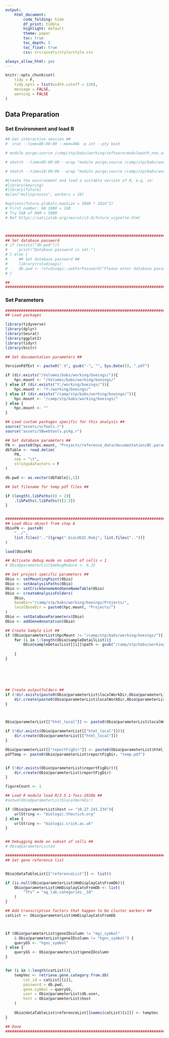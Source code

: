 ---
output: 
    html_document:
        code_folding: hide
        df_print: tibble
        highlight: default
        theme: paper
        toc: true
        toc_depth: 5
        toc_float: true
        css: src/assets/style/style.css

always_allow_html: yes
---
    
    
```{r setup, include=FALSE}
knitr::opts_chunk$set(
    tidy = F,
    tidy.opts = list(width.cutoff = 120),
    message = FALSE,
    warning = FALSE
)
```



## Data Preparation
### Set Environment and load R
```{bash init, eval=F, echo=F}
## Get interactive session ##
#  srun --time=08:00:00 --mem=40G -p int --pty bash

# module purge;source /camp/stp/babs/working/software/modulepath_new_software_tree_2018-08-13;module load pandoc/2.2.3.2-foss-2016b;ml R/3.6.0-foss-2016b-BABS;R;

# sbatch --time=08:00:00 --wrap "module purge;source /camp/stp/babs/working/software/modulepath_new_software_tree_2018-08-13;module load pandoc/2.2.3.2-foss-2016b;ml R/3.6.0-foss-2016b-BABS;Rscript runB.r" --job-name="rB" --mem=100G -o rB.slurm >> commands.txt

# sbatch --time=18:00:00 --wrap "module purge;source /camp/stp/babs/working/software/modulepath_new_software_tree_2018-08-13;module load pandoc/2.2.3.2-foss-2016b;ml R/3.6.0-foss-2016b-BABS;Rscript runB.r" --job-name="rB" -p hmem --mem=300G -o rB.slurm >> commands.txt

```

```{r dbpwd, eval=T, echo=F}
#Create the environment and load a suitable version of R, e.g. so:
#library(keyring)
#library(future)
#plan("multiprocess", workers = 10)

#options(future.globals.maxSize = 5000 * 1024^2)
# First number: GB 1000 = 1GB
# Try 5GB of RAM = 5000
# Ref https://satijalab.org/seurat/v3.0/future_vignette.html



###############################################################################
## Set database password                                                     ##
# if (exists("db.pwd")){
#     print("Database password is set.")
# } else {
#     ## Set database password ##
#     library(rstudioapi)
#     db.pwd <- rstudioapi::askForPassword("Please enter database password")
# }

##                                                                           ##
###############################################################################
```

### Set Parameters
```{r set_directories, eval=T}
###############################################################################
## Load packages                                                             ##

library(tidyverse)
library(dplyr)
library(Seurat)
library(ggplot2)
library(tidyr)
library(knitr)

## Set documentation parameters ##

VersionPdfExt <- paste0(".V", gsub("-", "", Sys.Date()), ".pdf")

if (dir.exists("/Volumes/babs/working/boeings/")){
    hpc.mount <- "/Volumes/babs/working/boeings/"
} else if (dir.exists("Y:/working/boeings/")){
    hpc.mount <- "Y:/working/boeings/"
} else if (dir.exists("/camp/stp/babs/working/boeings/")){
    hpc.mount <- "/camp/stp/babs/working/boeings/"
} else {
    hpc.mount <- ""
}

## Load custom packages specific for this analysis ##
source("assets/scTools.r")
source("assets/SBwebtools.pckg.r")

## Set database parameters ##
FN <- paste0(hpc.mount, "Projects/reference_data/documentation/BC.parameters.txt")
dbTable <- read.delim(
    FN, 
    sep = "\t",
    stringsAsFactors = F
)

db.pwd <- as.vector(dbTable[1,1])

## Set filename for temp pdf files ##

if (length(.libPaths()) > 2){
    .libPaths(.libPaths()[2:3])
}


###############################################################################
## Load Obio object from step A                                              ##
ObioFN <- paste0(
    "../", 
    list.files("..")[grep(".bioLOGIC.Robj", list.files(".."))]
)

load(ObioFN)

## Activate debug mode on subset of cells < 1
# Obio@parameterList$debugReduce <- 0.25

## Set project specific parameters ##
Obio <- setMountingPoint(Obio)
Obio <- setAnalysisPaths(Obio)
Obio <- setCrickGenomeAndGeneNameTable(Obio)
Obio <- createAnalysisFolders(
    Obio,
    baseDir="/camp/stp/babs/working/boeings/Projects/",
    localBaseDir = paste0(hpc.mount, "Projects/")
)
Obio <- setDataBaseParameters(Obio)
Obio <- addGeneAnnotation(Obio)

## Create Sample List ##
if (Obio@parameterList$hpcMount != "/camp/stp/babs/working/boeings/"){
    for (i in 1:length(Obio@sampleDetailList)){
        Obio@sampleDetailList[[i]]$path <- gsub("/camp/stp/babs/working/boeings/",Obio@parameterList$hpcMount, Obio@sampleDetailList[[i]]$path)
        
    }
}






## Create outputfolders ##
if (!dir.exists(paste0(Obio@parameterList$localWorkDir,Obio@parameterList$project_id))){
    dir.create(paste0(Obio@parameterList$localWorkDir,Obio@parameterList$project_id))
}



Obio@parameterList[["html_local"]] <- paste0(Obio@parameterList$localWorkDir, "html_local/")

if (!dir.exists(Obio@parameterList[["html_local"]])){
    dir.create(Obio@parameterList[["html_local"]])
}

Obio@parameterList[["reportFigDir"]] <- paste0(Obio@parameterList$html_local, "report_figures/")
pdfTemp <- paste0(Obio@parameterList$reportFigDir, "temp.pdf")


if (!dir.exists(Obio@parameterList$reportFigDir)){
    dir.create(Obio@parameterList$reportFigDir)
}

figureCount <- 1

## Load R module load R/3.5.1-foss-2018b ##
#setwd(Obio@parameterList$localWorkDir)

if (Obio@parameterList$host == "10.27.241.234"){
    urlString <- "biologic.thecrick.org"
} else {
    urlString <- "biologic.crick.ac.uk"
}


## Debugging mode on subset of cells ##
# Obio@parameterList$d


```

```{r CreateReferenceGeneList, echo=T, eval=TRUE, warning=FALSE, results=FALSE}
###############################################################################
## Set gene reference list                                                   ##


Obio@dataTableList[["referenceList"]] <- list()

if (is.null(Obio@parameterList$HmDisplayCatsFromDb)){
    Obio@parameterList$HmDisplayCatsFromDb <- list(
        "TFs" = "ag_lab_categories__10"
    )
}

## Add transcription factors that happen to be cluster markers ##
catList <- Obio@parameterList$HmDisplayCatsFromDb



if (Obio@parameterList$geneIDcolumn != "mgi_symbol" 
    & Obio@parameterList$geneIDcolumn != "hgnc_symbol") {
    queryGS <- "hgnc_symbol" 
} else {
    queryGS <- Obio@parameterList$geneIDcolumn
}


for (i in 1:length(catList)){
    tempVec <- retrieve.gene.category.from.db(
        cat_id = catList[[i]],
        password = db.pwd,
        gene.symbol = queryGS,
        user = Obio@parameterList$db.user,
        host = Obio@parameterList$host
    )
    
    Obio@dataTableList$referenceList[[names(catList)[i]]] <- tempVec
}

## Done                                                                      ##
###############################################################################
```

<!--
###########
## Create CONDA environment

#https://towardsdatascience.com/a-guide-to-conda-environments-bc6180fc533

#https://docs.anaconda.com/ae-notebooks/admin-guide/install/config/set-up-default-project-env/

## Conda environment vim ~/.condarc
# conda -V
# Create conda environment

conda create -n CiteSeq_0621 python=3

# Activate environment
source activate CiteSeq_0621

# Show version
CITE-seq-Count --version

## install citeseq count 
pip install CITE-seq-Count==1.4.3


# Deactivate
source deactivate


## Run cite seq count
CITE-seq-Count -R1 /camp/stp/babs/working/boeings/Projects/tolarp/ana.martinez.riano/423_scRNAseq_CITE_Cxcl13_SC20209/CITEseq_FASTQ_files/MAR1603A2_R1.fastq.gz -R2 /camp/stp/babs/working/boeings/Projects/tolarp/ana.martinez.riano/423_scRNAseq_CITE_Cxcl13_SC20209/CITEseq_FASTQ_files/MAR1603A2_R2.fastq.gz -t /camp/stp/babs/working/boeings/Projects/tolarp/ana.martinez.riano/423_scRNAseq_CITE_Cxcl13_SC20209/basedata/CITE.tags.csv -cbf 1 -cbl 16 -umif 17 -umil 26 -cells 1000 -trim 10 -wl /camp/stp/babs/working/boeings/Projects/tolarp/ana.martinez.riano/423_scRNAseq_CITE_Cxcl13_SC20209/CITEseq_FASTQ_files/whitelist.csv -o /camp/stp/babs/working/boeings/Projects/tolarp/ana.martinez.riano/423_scRNAseq_CITE_Cxcl13_SC20209/CITEseq_FASTQ_files

## Concatenate FASTQ files

## Folders for this project
(CiteSeq_0621) [boeings@babs001 workdir]$ ls /camp/stp/babs/inputs/sequencing/data/tolarp/ana.martinez-riano/SC20209/primary_data/210
210121_K00102_0551_AHKN53BBXY/ 
    210127_K00102_0554_BHKMLGBBXY/ 
    210309_K00102_0563_BHL5NGBBXY/ 
    
    ## Survey folders
    ls /camp/stp/babs/inputs/sequencing/data/tolarp/ana.martinez-riano/SC20209/primary_data/210121_K00102_0551_AHKN53BBXY/fastq
A2 only

ls /camp/stp/babs/inputs/sequencing/data/tolarp/ana.martinez-riano/SC20209/primary_data/210127_K00102_0554_BHKMLGBBXY/fastq
A2 only

ls /camp/stp/babs/inputs/sequencing/data/tolarp/ana.martinez-riano/SC20209/primary_data/210309_K00102_0563_BHL5NGBBXY/fastq
A4 A6 only



Cite-Seq samples
MAR1603A1	CXCL13-ICPE_24h-GEX
MAR1603A2	CXCL13-ICPE_24h-CITE
MAR1603A3	71_24h_Biotin-GEX
MAR1603A4	71_24h_Biotin-CITE
MAR1603A5	71_7d_Biotin-GEX
MAR1603A6	71_7d_Biotin-CITE

# R1
# example
/camp/stp/babs/inputs/sequencing/fastq/210121_K00102_0551_AHKN53BBXY/fastq/MAR1603A2_S35_L007_R1_001.fastq.gz

## Sample A2 
#R1
cat /camp/stp/babs/inputs/sequencing/data/tolarp/ana.martinez-riano/SC20209/primary_data/210121_K00102_0551_AHKN53BBXY/fastq/MAR1603A2_*_R1_*.fastq.gz /camp/stp/babs/inputs/sequencing/data/tolarp/ana.martinez-riano/SC20209/primary_data/210127_K00102_0554_BHKMLGBBXY/fastq/MAR1603A2*_R1_*.fastq.gz  > /camp/stp/babs/working/boeings/Projects/tolarp/ana.martinez.riano/423B_scRNAseq_CITE_Cxcl13_SC20209/CITEseq_FASTQ_files/MAR1603A2_R1.fastq.gz
#R2
cat /camp/stp/babs/inputs/sequencing/data/tolarp/ana.martinez-riano/SC20209/primary_data/210121_K00102_0551_AHKN53BBXY/fastq/MAR1603A2_*_R2_*.fastq.gz /camp/stp/babs/inputs/sequencing/data/tolarp/ana.martinez-riano/SC20209/primary_data/210127_K00102_0554_BHKMLGBBXY/fastq/MAR1603A2*_R2_*.fastq.gz  > /camp/stp/babs/working/boeings/Projects/tolarp/ana.martinez.riano/423B_scRNAseq_CITE_Cxcl13_SC20209/CITEseq_FASTQ_files/MAR1603A2_R2.fastq.gz

## Sample A4
#R1
cat /camp/stp/babs/inputs/sequencing/data/tolarp/ana.martinez-riano/SC20209/primary_data/210309_K00102_0563_BHL5NGBBXY/fastq/MAR1603A4*_R1_*.fastq.gz > /camp/stp/babs/working/boeings/Projects/tolarp/ana.martinez.riano/423B_scRNAseq_CITE_Cxcl13_SC20209/CITEseq_FASTQ_files/MAR1603A4_R1.fastq.gz
#R2
cat /camp/stp/babs/inputs/sequencing/data/tolarp/ana.martinez-riano/SC20209/primary_data/210309_K00102_0563_BHL5NGBBXY/fastq/MAR1603A4*_R2_*.fastq.gz > /camp/stp/babs/working/boeings/Projects/tolarp/ana.martinez.riano/423B_scRNAseq_CITE_Cxcl13_SC20209/CITEseq_FASTQ_files/MAR1603A4_R2.fastq.gz

## Sample A6
#R1
cat /camp/stp/babs/inputs/sequencing/data/tolarp/ana.martinez-riano/SC20209/primary_data/210309_K00102_0563_BHL5NGBBXY/fastq/MAR1603A6*_R1_*.fastq.gz > /camp/stp/babs/working/boeings/Projects/tolarp/ana.martinez.riano/423B_scRNAseq_CITE_Cxcl13_SC20209/CITEseq_FASTQ_files/MAR1603A6_R1.fastq.gz
#R2
cat /camp/stp/babs/inputs/sequencing/data/tolarp/ana.martinez-riano/SC20209/primary_data/210309_K00102_0563_BHL5NGBBXY/fastq/MAR1603A6*_R2_*.fastq.gz > /camp/stp/babs/working/boeings/Projects/tolarp/ana.martinez.riano/423B_scRNAseq_CITE_Cxcl13_SC20209/CITEseq_FASTQ_files/MAR1603A6_R2.fastq.gz

#######################
## Checks ##
TTCGATGCTGGAGCA, adt_Cd16_Cd32
GTCCGACTAATAGCT, adt_PE

zcat /camp/stp/babs/working/boeings/Projects/tolarp/ana.martinez.riano/423B_scRNAseq_CITE_Cxcl13_SC20209/CITEseq_FASTQ_files/MAR1603A6_R2.fastq.gz | head | grep TTCGATGCTGGAGCA

zcat /camp/stp/babs/working/boeings/Projects/tolarp/ana.martinez.riano/423B_scRNAseq_CITE_Cxcl13_SC20209/CITEseq_FASTQ_files/MAR1603A6_R2.fastq.gz | head | grep GTCCGACTAATAGCT

##
##########################3


##########################
## Create whitelist 
## Create whitelist ##

dfMeta <- OsC@meta.data

dfMeta[["wl_cellID"]]<- sapply(dfMeta$cellID, function(x) unlist(strsplit(x, "_"))[1])
dfMeta[["sample_prefix"]]<- sapply(dfMeta$cellID, function(x) unlist(strsplit(x, "_"))[2])

dfSample <- unique(dfMeta[,c("sampleName", "sample_prefix")])
dfSample [["projectIDs"]] <- c("MAR1603A2", "MAR1603A4", "MAR1603A6")

sampleIDs <- unique(dfMeta$sampleID)
#"CXCL13ICPE24h" "Biotin24h"     "Biotin7d"   
projectIDs <- c("MAR1603A2", "MAR1603A4", "MAR1603A6")

for (i in 1:length(sampleIDs)){
    dfTemp <- data.frame(dfMeta[dfMeta$sampleID == sampleIDs[i], "wl_cellID"])
    FNout <- paste0("../../CITEseq_FASTQ_files/",projectIDs[i],".whitelist.csv")
    write.table(dfTemp, FNout, sep=",",row.names = FALSE, col.names=FALSE)
    #/camp/stp/babs/working/boeings/Projects/tolarp/ana.martinez.riano/423_scRNAseq_CITE_Cxcl13_SC20209/CITEseq_FASTQ_files/whitelist.csv
    
}








##
##########################

###########################
## Prepare tsv file 
## Prepare tsv file ##
TTCGATGCTGGAGCA, adt_Cd16_Cd32
GTCCGACTAATAGCT, adt_PE

more /camp/stp/babs/working/boeings/Projects/tolarp/ana.martinez.riano/423_scRNAseq_CITE_Cxcl13_SC20209/basedata/CITE.tags.csv 

# Example
# ATGCGA,First_tag_name
# GTCATG,Second_tag_name
# GCTAGTCGTACGA,Third_tag_name
# GCTAGGTGTCGTA,Forth_tag_name

## Done
##############################

###############################
## Run citeseq counts

# umil 28 > Use R1 readlength

#A2 Sample
mkdir  /camp/stp/babs/working/boeings/Projects/tolarp/ana.martinez.riano/423B_scRNAseq_CITE_Cxcl13_SC20209/CITEseq_FASTQ_files/MAR1603A2
CITE-seq-Count -R1 /camp/stp/babs/working/boeings/Projects/tolarp/ana.martinez.riano/423B_scRNAseq_CITE_Cxcl13_SC20209/CITEseq_FASTQ_files/MAR1603A2_R1.fastq.gz -R2 /camp/stp/babs/working/boeings/Projects/tolarp/ana.martinez.riano/423B_scRNAseq_CITE_Cxcl13_SC20209/CITEseq_FASTQ_files/MAR1603A2_R2.fastq.gz -t /camp/stp/babs/working/boeings/Projects/tolarp/ana.martinez.riano/423_scRNAseq_CITE_Cxcl13_SC20209/basedata/CITE.tags.csv -cbf 1 -cbl 16 -umif 17 -umil 28 -cells 1000 -trim 10 -wl /camp/stp/babs/working/boeings/Projects/tolarp/ana.martinez.riano/423B_scRNAseq_CITE_Cxcl13_SC20209/CITEseq_FASTQ_files/MAR1603A2.whitelist.csv -o /camp/stp/babs/working/boeings/Projects/tolarp/ana.martinez.riano/423B_scRNAseq_CITE_Cxcl13_SC20209/CITEseq_FASTQ_files/MAR1603A2

#A4 Sample
mkdir  /camp/stp/babs/working/boeings/Projects/tolarp/ana.martinez.riano/423B_scRNAseq_CITE_Cxcl13_SC20209/CITEseq_FASTQ_files/MAR1603A4
CITE-seq-Count -R1 /camp/stp/babs/working/boeings/Projects/tolarp/ana.martinez.riano/423B_scRNAseq_CITE_Cxcl13_SC20209/CITEseq_FASTQ_files/MAR1603A4_R1.fastq.gz -R2 /camp/stp/babs/working/boeings/Projects/tolarp/ana.martinez.riano/423B_scRNAseq_CITE_Cxcl13_SC20209/CITEseq_FASTQ_files/MAR1603A4_R2.fastq.gz -t /camp/stp/babs/working/boeings/Projects/tolarp/ana.martinez.riano/423_scRNAseq_CITE_Cxcl13_SC20209/basedata/CITE.tags.csv -cbf 1 -cbl 16 -umif 17 -umil 28 -cells 1000 -trim 10 -wl /camp/stp/babs/working/boeings/Projects/tolarp/ana.martinez.riano/423B_scRNAseq_CITE_Cxcl13_SC20209/CITEseq_FASTQ_files/MAR1603A4.whitelist.csv -o /camp/stp/babs/working/boeings/Projects/tolarp/ana.martinez.riano/423B_scRNAseq_CITE_Cxcl13_SC20209/CITEseq_FASTQ_files/MAR1603A4

#A6 Sample
mkdir  /camp/stp/babs/working/boeings/Projects/tolarp/ana.martinez.riano/423B_scRNAseq_CITE_Cxcl13_SC20209/CITEseq_FASTQ_files/MAR1603A6
CITE-seq-Count -R1 /camp/stp/babs/working/boeings/Projects/tolarp/ana.martinez.riano/423B_scRNAseq_CITE_Cxcl13_SC20209/CITEseq_FASTQ_files/MAR1603A6_R1.fastq.gz -R2 /camp/stp/babs/working/boeings/Projects/tolarp/ana.martinez.riano/423B_scRNAseq_CITE_Cxcl13_SC20209/CITEseq_FASTQ_files/MAR1603A6_R2.fastq.gz -t /camp/stp/babs/working/boeings/Projects/tolarp/ana.martinez.riano/423_scRNAseq_CITE_Cxcl13_SC20209/basedata/CITE.tags.csv -cbf 1 -cbl 16 -umif 17 -umil 28 -cells 1000 -trim 10 -wl /camp/stp/babs/working/boeings/Projects/tolarp/ana.martinez.riano/423B_scRNAseq_CITE_Cxcl13_SC20209/CITEseq_FASTQ_files/MAR1603A4.whitelist.csv -o /camp/stp/babs/working/boeings/Projects/tolarp/ana.martinez.riano/423B_scRNAseq_CITE_Cxcl13_SC20209/CITEseq_FASTQ_files/MAR1603A6


## Done
##############################

# cite_seq_count -R1 ***_R1_001.fastq.gz -R2 ***_R2_001.fastq.gz -t ***/tags.csv -cbf 1 -cbl 16 -umif 17 -umil 28 -hd 2 -o Result.tsv -wl Barcode_whitelist.txt -n 5000
# 
# ## Generate cite-seq Count command ##
# cite_seq_count -R1 ls /camp/stp/babs/inputs/sequencing/fastq/210121_K00102_0551_AHKN53BBXY/fastq/MAR1603A2_*R1*.fastq.gz -R2 /camp/stp/babs/inputs/sequencing/fastq/210121_K00102_0551_AHKN53BBXY/fastq/MAR1603A2_*R2*.fastq.gz -t CITE.tags.csv -cbf 1 -cbl 16 -umif 17 -umil 26 -hd 2 -o Result.tsv -wl Barcode_whitelist.txt -n 5000
# 
# /camp/stp/babs/inputs/sequencing/fastq/210121_K00102_0551_AHKN53BBXY/fastq/SC20209
# /camp/stp/babs/inputs/sequencing/fastq/210127_K00102_0554_BHKMLGBBXY/fastq/SC20209
# 
# ## Merge R1 fastq files ##
# 
# ## Merge R2 fastq files ##
# 
# ## Prepare tsv file ##
# TTCGATGCTGGAGCA, adt_Cd16_Cd32
# GTCCGACTAATAGCT, adt_PE
# 
# # Example
# # ATGCGA,First_tag_name
# # GTCATG,Second_tag_name
# # GCTAGTCGTACGA,Third_tag_name
# # GCTAGGTGTCGTA,Forth_tag_name
# 
# 
# ## Run cite-seq count
# CITE-seq-Count -R1 TAGS_R1.fastq.gz -R2 TAGS_R2.fastq.gz -t CITE.tags.csv -cbf X1 -cbl X2 -umif Y1 -umil Y2 -cells EXPECTED_CELLS -o OUTFOLDER
# 
# # CITE.tags.csv
# /camp/stp/babs/working/boeings/Projects/tolarp/ana.martinez.riano/423_scRNAseq_CITE_Cxcl13_SC20209/basedata/CITE.tags.csv 
# 
# # R1
# # example
# /camp/stp/babs/inputs/sequencing/fastq/210121_K00102_0551_AHKN53BBXY/fastq/MAR1603A2_S35_L007_R1_001.fastq.gz
# 
# cat /camp/stp/babs/inputs/sequencing/fastq/210121_K00102_0551_AHKN53BBXY/fastq/MAR1603A2_*_R1_*.fastq.gz /camp/stp/babs/inputs/sequencing/fastq/210127_K00102_0554_BHKMLGBBXY/fastq/MAR1603A2*_R1_*.fastq.gz > /camp/stp/babs/working/boeings/Projects/tolarp/ana.martinez.riano/423_scRNAseq_CITE_Cxcl13_SC20209/CITEseq_FASTQ_files/MAR1603A2_R1.fastq.gz
# 
# 
# # R2
# # example
# /camp/stp/babs/inputs/sequencing/fastq/210121_K00102_0551_AHKN53BBXY/fastq/MAR1603A2_S35_L007_R2_001.fastq.gz
# 
# cat /camp/stp/babs/inputs/sequencing/fastq/210121_K00102_0551_AHKN53BBXY/fastq/MAR1603A2_*_R2_*.fastq.gz /camp/stp/babs/inputs/sequencing/fastq/210127_K00102_0554_BHKMLGBBXY/fastq/MAR1603A2*_R2_*.fastq.gz > /camp/stp/babs/working/boeings/Projects/tolarp/ana.martinez.riano/423_scRNAseq_CITE_Cxcl13_SC20209/CITEseq_FASTQ_files/MAR1603A2_R2.fastq.gz
# 
# 
# /camp/stp/babs/inputs/sequencing/fastq/210121_K00102_0551_AHKN53BBXY/fastq/SC20209
# /camp/stp/babs/inputs/sequencing/fastq/210127_K00102_0554_BHKMLGBBXY/fastq/SC20209
# 
# ## Create whitelist ##
# df <- data.frame(OsC@meta.data[,"cellID"])
# write.table(df, "../../CITEseq_FASTQ_files/whitelist.csv", sep=",",row.names = FALSE, col.names=FALSE)
# /camp/stp/babs/working/boeings/Projects/tolarp/ana.martinez.riano/423_scRNAseq_CITE_Cxcl13_SC20209/CITEseq_FASTQ_files/whitelist.csv
# 
# ## CITE Seq testrun ##
# CITE-seq-Count -R1 /camp/stp/babs/working/boeings/Projects/tolarp/ana.martinez.riano/423_scRNAseq_CITE_Cxcl13_SC20209/CITEseq_FASTQ_files/MAR1603A2_R1.fastq.gz -R2 /camp/stp/babs/working/boeings/Projects/tolarp/ana.martinez.riano/423_scRNAseq_CITE_Cxcl13_SC20209/CITEseq_FASTQ_files/MAR1603A2_R2.fastq.gz -t /camp/stp/babs/working/boeings/Projects/tolarp/ana.martinez.riano/423_scRNAseq_CITE_Cxcl13_SC20209/basedata/CITE.tags.csv -cbf 1 -cbl 16 -umif 17 -umil 26 -cells 1000 -trim 10 -wl /camp/stp/babs/working/boeings/Projects/tolarp/ana.martinez.riano/423_scRNAseq_CITE_Cxcl13_SC20209/CITEseq_FASTQ_files/whitelist.csv -o /camp/stp/babs/working/boeings/Projects/tolarp/ana.martinez.riano/423_scRNAseq_CITE_Cxcl13_SC20209/CITEseq_FASTQ_files
# 
# ## Checks 
# zcat /camp/stp/babs/working/boeings/Projects/tolarp/ana.martinez.riano/423_scRNAseq_CITE_Cxcl13_SC20209/CITEseq_FASTQ_files/MAR1603A2_R2.fastq.gz | head | grep TTCGATGCTGGAGCA
# 

##############3
## Processing
library(Seurat)

load("../SC20209B.Seurat.Robj")


dataDirVec <- paste0(
    "/camp/stp/babs/working/boeings/Projects/tolarp/ana.martinez.riano/423B_scRNAseq_CITE_Cxcl13_SC20209/CITEseq_FASTQ_files/",
    projectIDs,
    "/read_count"
)

dataDirVec <- paste0(
    "/Volumes/babs/working/boeings/Projects/tolarp/ana.martinez.riano/423B_scRNAseq_CITE_Cxcl13_SC20209/CITEseq_FASTQ_files/",
    projectIDs,
    "/read_count"
)

# dataDirVec <- c(
#     "/camp/stp/babs/working/boeings/Projects/tolarp/ana.martinez.riano/423B_scRNAseq_CITE_Cxcl13_SC20209/CITEseq_FASTQ_files/MAR1603A2/read_count",
#     "/camp/stp/babs/working/boeings/Projects/tolarp/ana.martinez.riano/423B_scRNAseq_CITE_Cxcl13_SC20209/CITEseq_FASTQ_files/MAR1603A4/read_count",
#     "/camp/stp/babs/working/boeings/Projects/tolarp/ana.martinez.riano/423B_scRNAseq_CITE_Cxcl13_SC20209/CITEseq_FASTQ_files/MAR1603A2/read_count"
# )

# dataDirVec <- c(
#     "/Volumes/babs/working/boeings/Projects/tolarp/ana.martinez.riano/423B_scRNAseq_CITE_Cxcl13_SC20209/CITEseq_FASTQ_files/MAR1603A2/read_count",
#     "/Volumes/babs/working/boeings/Projects/tolarp/ana.martinez.riano/423B_scRNAseq_CITE_Cxcl13_SC20209/CITEseq_FASTQ_files/MAR1603A4/read_count",
#     "/Volumes/babs/working/boeings/Projects/tolarp/ana.martinez.riano/423B_scRNAseq_CITE_Cxcl13_SC20209/CITEseq_FASTQ_files/MAR1603A2/read_count"
# )

#dataDir <- "/camp/stp/babs/working/boeings/Projects/tolarp/ana.martinez.riano/423_scRNAseq_CITE_Cxcl13_SC20209/CITEseq_FASTQ_files/read_count"


fullMatList <- list()

prefix

for (i in 1:length(dataDirVec)){
    fullMat <- Read10X(data.dir = dataDirVec[i], gene.column = 1)
    colnames(fullMat) <- paste0(colnames(fullMat), "-", as.vector(dfSample$sample_prefix[i]))
    
    row.names(fullMat) <- gsub("-GTCCGACTAATAGCT", "", row.names(fullMat))
    row.names(fullMat) <- gsub("-TTCGATGCTGGAGCA",  "", row.names(fullMat))
    fullMatList[[i]] <- fullMat
    names(fullMatList)[i] <- dfSample$projectIDs[i]
    
}

joinMat <- cbind(fullMatList[[1]], fullMatList[[2]])
joinMat <- cbind(joinMat, fullMatList[[3]])

selVec <- OsC@meta.data$cellID
selVec <- selVec[selVec %in% colnames(joinMat)]


joinMat <- joinMat[,selVec]

## Add missing cells $$
selVec <- OsC@meta.data$cellID
missingIDs <- selVec[(!selVec %in% colnames(joinMat))]

missMat <- matrix(nrow=3, ncol=length(missingIDs), 0)
row.names(missMat) <- row.names(joinMat)
colnames(missMat) <- missingIDs

joinMat <- cbind(joinMat, missMat)

adt_assay <- CreateAssayObject(counts = joinMat )


###############################################################################
## Create read-count historgram for each antibody                            ##

histList <- list()
for (j in 1:length(fullMatList)){
    dfHist <-data.frame(t(data.frame(fullMatList[[j]])))
    names(dfHist) <- gsub("\\.", "_", names(dfHist))
    names(dfHist) <- gsub("-", "_", names(dfHist))
    
    histMax <- ceiling(max(dfHist)/10)*10
    tagVec <- paste0(names(dfHist))
    
    
    for (i in 1:length(tagVec)){
        tag <- tagVec[i]
        histList[[paste0(tag, "_", projectIDs[j])]] <- ggplot(
            dfHist, aes_string(x=tag)
        ) + geom_histogram(bins = histMax
                           
        ) + theme_bw(
        )  +  theme(
            axis.text.y   = element_text(size=8),
            axis.text.x   = element_text(size=8),
            axis.title.y  = element_text(size=8),
            axis.title.x  = element_text(size=8),
            axis.line = element_line(colour = "black"),
            panel.border = element_rect(colour = "black", fill=NA, size=1),
            plot.title = element_text(hjust = 0.5, size = 12),
            legend.title = element_blank()
        ) + ggtitle(paste0("Read Counts for Antibody: ", gsub("_", " ", paste0(tag, "_", projectIDs[j])))
        ) + xlab("Counts") + ylab("Frequency")
        
        FNbase <- paste0(tag, VersionPdfExt)
        FN <- paste0(Obio@parameterList$reportFigDir, FNbase)
        FNrel <- paste0("report_figures/", FNbase)
        # 
        # pdf(FN)
        # print(histList[[tag]])
        # dev.off()
        
        #link <- paste0('<a href="https://',urlString,'/',Obio@parameterList$project_id,'/pca?x_axis=UMAP_1&y_axis=UMAP_2" target="_blank">here</a>')  
        
        # figLegend <- paste0(
        #     '**Figure ', 
        #     figureCount, 
        #     ':** ',
        #     ' UMAP showing all cells from all samples together. Download a pdf of this figure <a href="',FNrel,'" target="_blank">here</a>.',
        #     'An interactive version of this figure can be found ', link, '. '
        # )
        # 
        # figureCount <- figureCount + 1
        # 
        # NewChnk <- paste0(
        #     "#### ", tag,
        #     "\n```{r Sample_UMAP_",
        #     tag,", results='asis', echo=F, eval=TRUE, warning=FALSE, fig.cap='",
        #     figLegend,"'}\n",
        #     "\n",
        #     "\n print(plotList[['",tag,"']])",
        #     "\n cat(  '\n')",
        #     "\n\n\n```\n"   
        # )
        # 
        # chnkVec <- c(
        #     chnkVec,
        #     NewChnk
        # )
    }
}
## Done                                                                      ##
###############################################################################

load("../SC20209B.Seurat.Robj")

for (i in 1:length(adtAssayList)){
    OsC[[paste0("ADT_", projectIDs[i])]] <- adtAssayList[[i]]
}

OsC[["ADT"]] <- adt_assay

DefaultAssay(OsC) <- "ADT"
OsC <- NormalizeData(OsC, normalization.method = "CLR", margin = 2)

## Create output to add to FeatureView ##
library(tidyverse)
dfExpr <- data.frame(OsC[["ADT"]]@data)
dfExpr[["gene"]] <- row.names(dfExpr)
dfExpr <- gather(
    dfExpr, 
    condition, 
    expr, 1:(ncol(dfExpr)-1), 
    factor_key=TRUE
)
dfExpr <- dfExpr[dfExpr$expr != 0,]
dfExpr <- dfExpr[dfExpr$gene != "unmapped", ]
dfExpr$gene <- gsub("-", "_", dfExpr$gene)

Obio@dataTableList[["dfResADT"]] <- dfExpr


###################################
## Plot CiteSeq in UMAP space

p2 <- ggplot(data = dfPlot, aes(x=UMAP_1, y=UMAP_2, color = expr)
)+ geom_point( shape=16, size = dotsize
) + scale_color_gradient("expr", low="grey", high="darkblue"
                         #) + xlab(input$x_axis) + ylab(input$y_axis
) + theme_bw(
)  +  theme(
    axis.text.y   = element_text(size=8),
    axis.text.x   = element_text(size=8),
    axis.title.y  = element_text(size=8),
    axis.title.x  = element_text(size=8),
    axis.line = element_line(colour = "black"),
    panel.border = element_rect(colour = "black", fill=NA, size=1),
    plot.title = element_text(hjust = 0.5, size = 12)
)+ ggtitle(paste0("Tag: adt_Cd16_Cd32 - Biotin24h A4")
) + coord_fixed(ratio = 1
) 

## Done
#####################################

save(Obio, 
     file = paste0(
         Obio@parameterList$localWorkDir,
         Obio@parameterList$project_id,
         ".bioLOGIC.Robj"
     )
)

print("Obio Object saved.")
-->